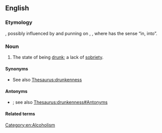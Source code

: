 ==English==

===Etymology===
{{PIE root|en|h₁egʷʰ}}
{{prefix|en|in|sobriety|t1=not}}, possibly influenced by and punning on {{m|en|inebriation}}, {{m|en|intoxication}}, where {{m|en|in-}} has the sense “in, into”.

===Noun===
{{en-noun|~|insobrieties}}

# The state of being [[drunk]]; a lack of [[sobriety]].

====Synonyms====
* See also [[Thesaurus:drunkenness]]

====Antonyms====
* {{l|en|sobriety}}; see also [[Thesaurus:drunkenness#Antonyms]]

====Related terms====
{{rootsee|en|h₁egʷʰ}}

[[Category:en:Alcoholism]]
